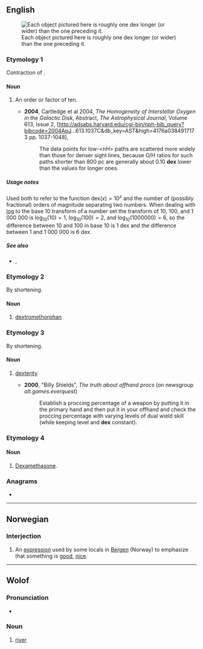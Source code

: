 {{also|Dex|dex-}}
==English==
[[File:Icons 1e-6m to 1e5m squares 512pixel.png|thumb|Each object pictured here is roughly one dex longer (or wider) than the one preceding it.]]
===Etymology 1===
Contraction of {{m|en|decimal}} {{m|en|exponent}}.

====Noun====
{{en-noun|es}}

# {{lb|en|physics|and|astrophysics}} An order or factor of ten.
#* '''2004''', Cartledge et al 2004, ''The Homogeneity of Interstellar Oxygen in the Galactic Disk'', Abstract, ''The Astrophysical Journal'', Volume 613, Issue 2, [http://adsabs.harvard.edu/cgi-bin/nph-bib_query?bibcode=2004ApJ...613.1037C&amp;db_key=AST&amp;high=4176a0384917173 pp. 1037-1048],
#*: The data points for <nowiki>low-<nH></nowiki> paths are scattered more widely than those for denser sight lines, because O/H ratios for such paths shorter than 800 pc are generally about 0.10 '''dex''' lower than the values for longer ones.

=====Usage notes=====
Used both to refer to the function <math>\mathrm{dex}(x) = 10^x</math> and the number of (possibly fractional) orders of magnitude separating two numbers. When dealing with [[log]] to the base 10 transform of a number set the transform of 10, 100, and 1 000 000 is <math>\log_{10}(10) = 1</math>, <math>\log_{10}(100) = 2</math>, and <math>\log_{10}(1 000 000) = 6</math>, so the difference between 10 and 100 in base 10 is 1 dex and the difference between 1 and 1 000 000 is 6 dex.

=====See also=====
* {{l|en|order of magnitude}}, {{l|en|decibel}}

===Etymology 2===
By shortening.

====Noun====
{{en-noun|-}}

# {{lb|en|informal}} [[dextromethorphan]]

===Etymology 3===
By shortening.

====Noun====
{{en-noun|-}}

# {{lb|en|RPG}} [[dexterity]]
#* '''2000''', "Billy Shields", ''The truth about offhand procs'' (on newsgroup ''alt.games.everquest'')
#*: Establish a proccing percentage of a weapon by putting it in the primary hand and then put it in your offhand and check the proccing percentage with varying levels of dual wield skill (while keeping level and '''dex''' constant).

===Etymology 4===

====Noun====
{{en-noun|?}}

# {{lb|en|medicine|colloquial}} [[dexamethasone|Dexamethasone]].

===Anagrams===
* {{anagrams|en|Exd.}}

----

==Norwegian==

===Interjection===
{{head|no|interjection}}

# An [[expression]] used by some locals in [[w:Bergen|Bergen]] (Norway) to emphasize that something is [[good]], [[nice]].

{{attention|no}}

----

==Wolof==

===Pronunciation===
* {{IPA|/dɛx/|lang=wo}}

===Noun===
{{head|wo|noun}}

# [[river]]